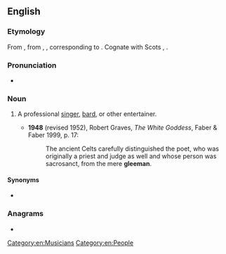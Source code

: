==English==

===Etymology===
From {{etyl|enm|en}} {{m|enm|gleeman}}, from {{etyl|ang|en}} {{m|ang|glēomann}}, {{m|ang|glīġman}}, corresponding to {{compound|en|glee|man}}. Cognate with Scots {{m|sco|gle-man}}, {{m|sco|gleman|t=gleeman, minstrel}}.

===Pronunciation===
* {{IPA|/ˈɡliːmən/|lang=en}}

===Noun===
{{en-noun|gleemen}}

# {{lb|en|historical}} A professional [[singer]], [[bard]], or other entertainer.
#* '''1948''' (revised 1952), Robert Graves, ''The White Goddess'', Faber & Faber 1999, p. 17:
#*: The ancient Celts carefully distinguished the poet, who was originally a priest and judge as well and whose person was sacrosanct, from the mere '''gleeman'''.

====Synonyms====
* {{l|en|songman}}

===Anagrams===
* {{anagrams|en|melange|mélange}}

[[Category:en:Musicians]]
[[Category:en:People]]